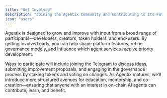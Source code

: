 ```yaml
---
title: "Get Involved"
description: "Joining the Agentix Community and Contributing to Its Future"
icon: "users"
---
```


Agentix is designed to grow and improve with input from a broad range of participants—developers, creators, token holders, and end-users. By getting involved early, you can help shape platform features, refine governance models, and influence which agent services receive priority development.

Ways to participate will include joining the Telegram to discuss ideas, submitting improvement proposals, and engaging in the governance process by staking tokens and voting on changes. As Agentix matures, we’ll introduce more structured avenues for education, mentorship, and co-creation—ensuring that anyone with an interest in on-chain AI agents can contribute, learn, and benefit.